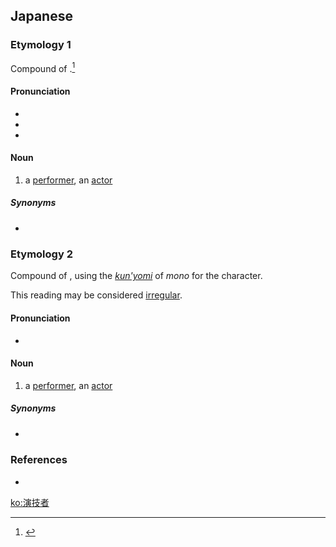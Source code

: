 ==Japanese==

===Etymology 1===
{{ja-kanjitab|えん|ぎ|しゃ|yomi=on}}
Compound of {{compound|lang=ja|sort=えんぎしゃ|演技|tr1=engi|t1=performance, acting|者|tr2=sha|t2=person}}.<ref name="KDJ">{{R:Kokugo Dai Jiten}}</ref>

====Pronunciation====
* {{l|ja|sc=Latn|音読み|On'yomi}}
* {{ja-accent-common|n|え|んぎ|しゃ}}
* {{IPA|lang=ja|[ẽ̞ɴŋiɕʲa̠]}}

====Noun====
{{ja-noun|えんぎしゃ}}

# a [[performer]], an [[actor]]

=====Synonyms=====
* {{sense|actor}} {{ja-l|俳優|はいゆう|haiyū}}

===Etymology 2===
{{ja-kanjitab|えん|ぎ|もの|yomi=irreg}}
Compound of {{compound|lang=ja|sort=えんぎもの|演技|tr1=engi|t1=performance, acting|者|tr2=mono|t2=person}}, using the [[訓読み|''kun'yomi'']] of ''mono'' for the {{ja-l|者}} character.

This reading may be considered [[irregular]].

====Pronunciation====
* {{IPA|lang=ja|[ẽ̞ɴŋimo̞no̞]}}

====Noun====
{{ja-noun|えんぎもの}}

# a [[performer]], an [[actor]]

=====Synonyms=====
* {{sense|actor}} {{ja-l|俳優|はいゆう|haiyū}}

===References===
<references/>
* {{R:Daijirin}}

[[ko:演技者]]